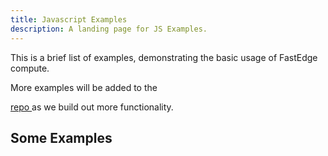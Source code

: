 ```yaml
---
title: Javascript Examples
description: A landing page for JS Examples.
---
```



This is a brief list of examples, demonstrating the basic usage of FastEdge compute.

More examples will be added to the

<a href='https://github.com/G-Core/FastEdge-sdk-js/tree/main/docs/examples' target='_blank'>
  repo
</a>
as we build out more functionality.

## Some Examples

<CardGrid>
  <LinkCard title='Basic example' href='/FastEdge-sdk-js/examples/basic/' />
  <LinkCard title='Downstream fetch' href='/FastEdge-sdk-js/examples/downstream-fetch/' />
  <LinkCard
    title='Downstream fetch with modified response'
    href='/FastEdge-sdk-js/examples/downstream-modify-response/'
  />
  <LinkCard
    title='Header manipulation with environment variables'
    href='/FastEdge-sdk-js/examples/headers/'
  />
</CardGrid>
